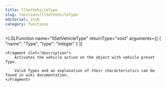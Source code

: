 ```yaml
---
title: llSetVehicleType
slug: functions/llSetVehicleType
editorial: stub
category: functions
---
```


<LSLFunction
	name="llSetVehicleType"
	returnType="void"
	arguments={[
	{
		"name": "Type",
		"type": "integer"
	}
]}
>
	<Fragment slot="description">
		Activates the vehicle action on the object with vehicle preset Type.
		
		Valid Types and an explanation of their characteristics can be found in wiki documentation.
	</Fragment>
</LSLFunction>
